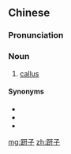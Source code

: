 ==Chinese==
{{zh-forms}}

===Pronunciation===
{{zh-pron
|m=jiǎnzi
|cat=n
}}

===Noun===
{{zh-noun}}

# [[callus]]

====Synonyms====
* {{zh-l|繭子}}
* {{zh-l|老繭}}
* {{zh-l|胼胝}}

[[mg:趼子]]
[[zh:趼子]]